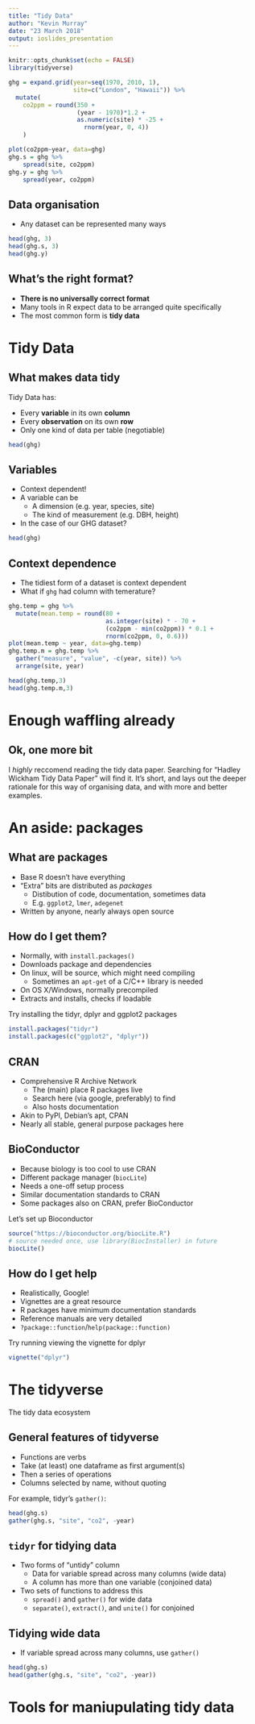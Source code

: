 ```yaml
---
title: "Tidy Data"
author: "Kevin Murray"
date: "23 March 2018"
output: ioslides_presentation
---
```


```r
knitr::opts_chunk$set(echo = FALSE)
library(tidyverse)
```

```r
ghg = expand.grid(year=seq(1970, 2010, 1),
                  site=c("London", "Hawaii")) %>% 
  mutate(
    co2ppm = round(350 + 
                   (year - 1970)*1.2 +
                   as.numeric(site) * -25 +
                     rnorm(year, 0, 4))
    )

plot(co2ppm~year, data=ghg)
ghg.s = ghg %>%
    spread(site, co2ppm)
ghg.y = ghg %>%
    spread(year, co2ppm)
```


## Data organisation

- Any dataset can be represented many ways

```r
head(ghg, 3)
head(ghg.s, 3)
head(ghg.y)
```


## What's the right format?

- **There is no universally correct format**
- Many tools in R expect data to be arranged quite specifically
- The most common form is **tidy data**

# Tidy Data

## What makes data tidy

Tidy Data has:

- Every **variable** in its own **column**
- Every **observation** on its own **row**
- Only one kind of data per table (negotiable)

```r
head(ghg)
```


## Variables

- Context dependent!
- A variable can be
  - A dimension (e.g. year, species, site)
  - The kind of measurement (e.g. DBH, height)
- In the case of our GHG dataset?

```r
head(ghg)
```
  
## Context dependence

- The tidiest form of a dataset is context dependent
- What if `ghg` had column with temerature?

```r
ghg.temp = ghg %>% 
  mutate(mean.temp = round(80 +
                           as.integer(site) * - 70 +
                           (co2ppm - min(co2ppm)) * 0.1 +
                           rnorm(co2ppm, 0, 0.6)))
plot(mean.temp ~ year, data=ghg.temp)
ghg.temp.m = ghg.temp %>%
  gather("measure", "value", -c(year, site)) %>% 
  arrange(site, year)
```

```r
head(ghg.temp,3)
head(ghg.temp.m,3)
```

# Enough waffling already

## Ok, one more bit

I *highly* reccomend reading the tidy data paper. Searching for "Hadley Wickham Tidy Data Paper" will find it. It's short, and lays out the deeper rationale for this way of organising data, and with more and better examples.

# An aside: packages

## What are packages

- Base R doesn't have everything
- "Extra" bits are distributed as *packages*
  - Distibution of code, documentation, sometimes data
  - E.g. `ggplot2`, `lmer`, `adegenet`
- Written by anyone, nearly always open source

## How do I get them?

- Normally, with `install.packages()`
- Downloads package and dependencies
- On linux, will be source, which might need compiling
  - Sometimes an `apt-get` of a C/C++ library is needed
- On OS X/Windows, normally precompiled
- Extracts and installs, checks if loadable

Try installing the tidyr, dplyr and ggplot2 packages

```r
install.packages("tidyr")
install.packages(c("ggplot2", "dplyr"))
```

## CRAN

- Comprehensive R Archive Network
  - The (main) place R packages live
  - Search here (via google, preferably) to find
  - Also hosts documentation
- Akin to PyPI, Debian's apt, CPAN
- Nearly all stable, general purpose packages here

## BioConductor

- Because biology is too cool to use CRAN
- Different package manager (`biocLite`)
- Needs a one-off setup process
- Similar documentation standards to CRAN
- Some packages also on CRAN, prefer BioConductor

Let's set up Bioconductor

```r
source("https://bioconductor.org/biocLite.R")
# source needed once, use library(BiocInstaller) in future
biocLite()
```


## How do I get help

- Realistically, Google!
- Vignettes are a great resource
- R packages have minimum documentation standards
- Reference manuals are very detailed
- `?package::function`/`help(package::function)`

Try running viewing the vignette for dplyr
```r
vignette("dplyr")
```

# The tidyverse

The tidy data ecosystem

## General features of tidyverse

- Functions are verbs
- Take (at least) one dataframe as first argument(s)
- Then a series of operations
- Columns selected by name, without quoting

For example, tidyr's `gather()`:
```r
head(ghg.s)
gather(ghg.s, "site", "co2", -year)
```


## `tidyr` for tidying data

- Two forms of "untidy" column
  - Data for variable spread across many columns (wide data)
  - A column has more than one variable (conjoined data)
- Two sets of functions to address this
  - `spread()` and `gather()` for wide data
  - `separate()`, `extract()`, and `unite()` for conjoined
  
## Tidying wide data

- If variable spread across many columns, use `gather()`

```r
head(ghg.s)
head(gather(ghg.s, "site", "co2", -year))
```


# Tools for maniupulating tidy data